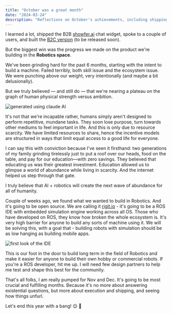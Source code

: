 ```yaml
---
title: "October was a great month"
date: "2024-03-24"
description: "Reflections on October's achievements, including shipping showfer.ai, building robotics products, and the journey towards making robotics development more accessible."
---
```


I learned a lot, shipped the B2B [showfer.ai](http://showfer.ai/) chat widget, spoke to a couple of users, and built the [B2C version](https://x.com/sourav_bz/status/1849078040690835574) (to be released soon).

But the biggest win was the progress we made on the product we're building in the **Robotics space**.

We've been grinding hard for the past 6 months, starting with the intent to build a machine.
Failed terribly, both skill issue and the ecosystem issue.
We were punching above our weight, very intentionally (and maybe a bit delusionally).

But we truly believed — and still do — that we're nearing a plateau on the graph of human physical strength versus ambition.

![generated using claude AI](https://substack-post-media.s3.amazonaws.com/public/images/432d0635-6173-4039-abb6-184387a6971f_511x381.png)

It's not that we're incapable rather, humans simply aren't designed to perform repetitive, mundane tasks.
They soon lose purpose, turn towards other mediums to feel important in life.
And this is only due to resource scarcity.
We have limited resources to share, hence the incentive models are structured in ways that limit equal access to a good life for everyone.

I can say this with conviction because I've seen it firsthand: two generations of my family grinding tirelessly just to put a roof over our heads, food on the table, and pay for our education—with zero savings.
They believed that educating us was their greatest investment.
Education allowed us to glimpse a world of abundance while living in scarcity. And the internet helped us step through that gate.

I truly believe that AI + robotics will create the next wave of abundance for all of humanity.

Couple of weeks ago, we found what we wanted to build in Robotics. And it's going to be open source.
We are calling it [rigit.io](http://rigit.io/) - it's going to be a ROS IDE with embedded simulation engine working across all OS.
Those who have developed on ROS, they know how broken the whole ecosystem is. It's very high barrier for anyone to build any sorts of machine using it.
We will be solving this, with a goal that - building robots with simulation should be as low hanging as building mobile apps.

![first look of the IDE](https://substack-post-media.s3.amazonaws.com/public/images/3a767a2a-65d3-4e84-8eaa-7a186a2ea537_5760x3304.jpeg)

This is our foot in the door to build long term in the field of Robotics and make it easier for anyone to build their own hobby or commercial robots.
If you're a ROS developer, hit me up.
I will need few design partners to help me test and shape this best for the community.

That's all folks, I am really pumped for Nov and Dec.
It's going to be most crucial and fulfilling months.
Because it's no more about answering existential questions, but more about execution and shipping, and seeing how things unfurl.

Let's end this year with a bang! 😌 🚀
